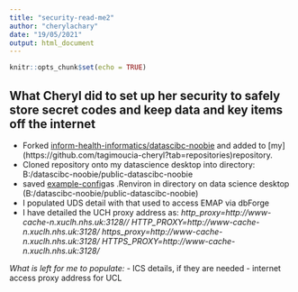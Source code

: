 ```yaml
---
title: "security-read-me2"
author: "cherylachary"
date: "19/05/2021"
output: html_document
---
```


```r
knitr::opts_chunk$set(echo = TRUE)
```
## What Cheryl did to set up her security to safely store secret codes and keep data and key items off the internet

- Forked [inform-health-informatics/datascibc-noobie](https://github.com/inform-health-informatics/datascibc-noobie) and added to [my] (https://github.com/tagimoucia-cheryl?tab=repositories)repository.
- Cloned repository onto my datascience desktop into directory: B:/datascibc-noobie/public-datascibc-noobie
- saved [example-config](https://github.com/tagimoucia-cheryl/datascibc-noobie-1/tree/feature/security-basics)as .Renviron in  directory on data science desktop (B:/datascibc-noobie/public-datascibc-noobie)
- I populated UDS detail with that used to access EMAP via dbForge 
- I have detailed the UCH proxy address as: 
_http_proxy=http://www-cache-n.xuclh.nhs.uk:3128//_
_HTTP_PROXY=http://www-cache-n.xuclh.nhs.uk:3128/_
_https_proxy=http://www-cache-n.xuclh.nhs.uk:3128/_
_HTTPS_PROXY=http://www-cache-n.xuclh.nhs.uk:3128/_

*What is left for me to populate:*
- ICS details, if they are needed
- internet access proxy address for UCL
